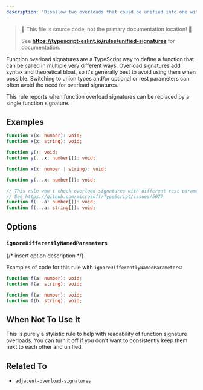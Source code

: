 ---
description: 'Disallow two overloads that could be unified into one with a union or an optional/rest parameter.'
---


> 🛑 This file is source code, not the primary documentation location! 🛑
>
> See **https://typescript-eslint.io/rules/unified-signatures** for documentation.

Function overload signatures are a TypeScript way to define a function that can be called in multiple very different ways.
Overload signatures add syntax and theoretical bloat, so it's generally best to avoid using them when possible.
Switching to union types and/or optional or rest parameters can often avoid the need for overload signatures.

This rule reports when function overload signatures can be replaced by a single function signature.

## Examples

<Tabs>
<TabItem value="❌ Incorrect">

```ts
function x(x: number): void;
function x(x: string): void;
```

```ts
function y(): void;
function y(...x: number[]): void;
```

</TabItem>
<TabItem value="✅ Correct">

```ts
function x(x: number | string): void;
```

```ts
function y(...x: number[]): void;
```

```ts
// This rule won't check overload signatures with different rest parameter types.
// See https://github.com/microsoft/TypeScript/issues/5077
function f(...a: number[]): void;
function f(...a: string[]): void;
```

</TabItem>
</Tabs>

## Options

### `ignoreDifferentlyNamedParameters`

{/* insert option description */}

Examples of code for this rule with `ignoreDifferentlyNamedParameters`:

<Tabs>
<TabItem value="❌ Incorrect">

```ts option='{ "ignoreDifferentlyNamedParameters": true }'
function f(a: number): void;
function f(a: string): void;
```

</TabItem>
<TabItem value="✅ Correct">

```ts option='{ "ignoreDifferentlyNamedParameters": true }'
function f(a: number): void;
function f(b: string): void;
```

</TabItem>
</Tabs>

## When Not To Use It

This is purely a stylistic rule to help with readability of function signature overloads.
You can turn it off if you don't want to consistently keep them next to each other and unified.

## Related To

- [`adjacent-overload-signatures`](./adjacent-overload-signatures.mdx)
